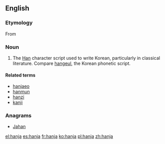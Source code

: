 ==English==
{{wikipedia}}

===Etymology===
From {{etyl|ko|en}} {{ko-inline|한자|hanja|Chinese characters|漢字}}

===Noun===
{{en-noun|hanja}}

# The [[Han]] character script used to write Korean, particularly in classical literature. Compare [[hangeul]], the Korean phonetic script. <!-- note that current academic writing often contains large quantities of hanja, it is hardly out of use! -->

====Related terms====
* [[hanjaeo]]
* [[hanmun]]
* [[hanzi]]
* [[kanji]]

===Anagrams===
* [[Jahan#English|Jahan]]

[[el:hanja]]
[[es:hanja]]
[[fr:hanja]]
[[ko:hanja]]
[[pl:hanja]]
[[zh:hanja]]